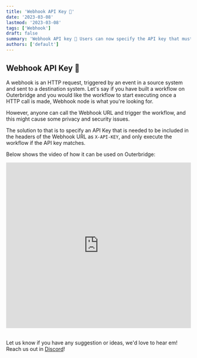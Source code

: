 ```yaml
---
title: 'Webhook API Key 🔑'
date: '2023-03-08'
lastmod: '2023-03-08'
tags: ['Webhook']
draft: false
summary: 'Webhook API key 🔑 Users can now specify the API key that must be included in the header as X-API-KEY when calling the webhook, hence securing the webhook endpoint.'
authors: ['default']
---
```


## Webhook API Key 🔑

A webhook is an HTTP request, triggered by an event in a source system and sent to a destination system. Let's say if you have built a workflow on Outerbridge and you would like the workflow to start executing once a HTTP call is made, Webhook node is what you're looking for.

However, anyone can call the Webhook URL and trigger the workflow, and this might cause some privacy and security issues.

The solution to that is to specify an API Key that is needed to be included in the headers of the Webhook URL as `X-API-KEY`, and only execute the workflow if the API key matches.

Below shows the video of how it can be used on Outerbridge:

<div className="flex">
  <iframe
    width="100%"
    height="450"
    src="https://www.youtube.com/embed/KPS4_t8K1Bg"
    frameBorder="0"
    allow="accelerometer; autoplay; encrypted-media; gyroscope; picture-in-picture"
    allowFullScreen
  ></iframe>
</div>
<br />

Let us know if you have any suggestion or ideas, we'd love to hear em! Reach us out in [Discord](https://discord.com/invite/Y9VE4ykPDJ)!
